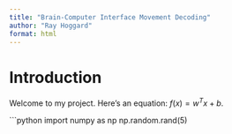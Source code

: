 ```yaml
---
title: "Brain-Computer Interface Movement Decoding"
author: "Ray Hoggard"
format: html
---
```


# Introduction

Welcome to my project. Here's an equation: $f(x) = w^T x + b$.

```python
import numpy as np
np.random.rand(5)

